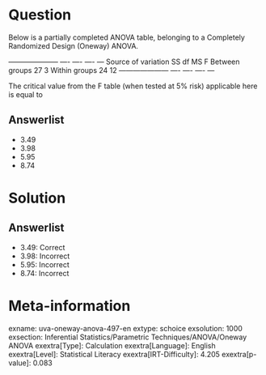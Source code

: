 Question
========

Below is a partially completed ANOVA table, belonging to a Completely Randomized Design (Oneway) ANOVA.

  --------------------- ---- ---- ---- --- Source of variation SS df MS F Between groups 27 3 Within groups 24 12 --------------------- ---- ---- ---- ---

The critical value from the F table (when tested at 5% risk) applicable here is equal to

Answerlist
----------

* 3.49
* 3.98
* 5.95
* 8.74

Solution
========

Answerlist
----------

* 3.49: Correct
* 3.98: Incorrect
* 5.95: Incorrect
* 8.74: Incorrect

Meta-information
================
exname: uva-oneway-anova-497-en
extype: schoice
exsolution: 1000
exsection: Inferential Statistics/Parametric Techniques/ANOVA/Oneway ANOVA
exextra[Type]: Calculation
exextra[Language]: English
exextra[Level]: Statistical Literacy
exextra[IRT-Difficulty]: 4.205
exextra[p-value]: 0.083
